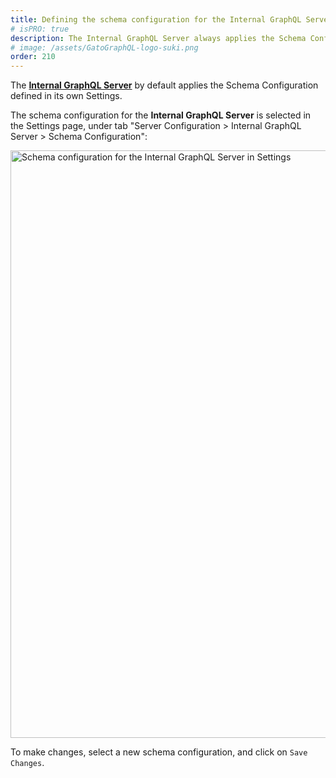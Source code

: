 ```yaml
---
title: Defining the schema configuration for the Internal GraphQL Server
# isPRO: true
description: The Internal GraphQL Server always applies the Schema Configuration defined in its own Settings.
# image: /assets/GatoGraphQL-logo-suki.png
order: 210
---
```


The **[Internal GraphQL Server](/extensions/internal-graphql-server/)** by default applies the Schema Configuration defined in its own Settings.

The schema configuration for the **Internal GraphQL Server** is selected in the Settings page, under tab "Server Configuration > Internal GraphQL Server > Schema Configuration":

<Image
  src="/assets/guides/upstream-pro/settings-schema-configuration-for-internal-graphql-server.png"
  width="1024"
  height="940"
  alt="Schema configuration for the Internal GraphQL Server in Settings"
  caption="Schema configuration for the Internal GraphQL Server in Settings"
/>

To make changes, select a new schema configuration, and click on `Save Changes`.

